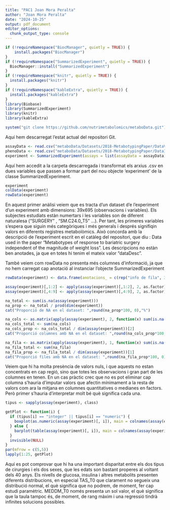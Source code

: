 ```yaml
---
title: "PAC1 Joan Mora Peralta"
author: "Joan Mora Peralta"
date: "2024-10-25"
output: pdf_document
editor_options: 
  chunk_output_type: console
---
```



```r
if (!requireNamespace("BiocManager", quietly = TRUE)) {
    install.packages("BiocManager")
}
if (!requireNamespace("SummarizedExperiment", quietly = TRUE)) {
  BiocManager::install("SummarizedExperiment")
}
if (!requireNamespace("knitr", quietly = TRUE)) {
  install.packages("knitr")
}
if (!requireNamespace("kableExtra", quietly = TRUE)) {
  install.packages("kableExtra")
}
library(Biobase)
library(SummarizedExperiment)
library(knitr)
library(kableExtra)
```

```r
system("git clone https://github.com/nutrimetabolomics/metaboData.git")
```

Aquí hem descarregat l'estat actual del repositori Git.

```r
assayData <- read.csv("metaboData/Datasets/2018-MetabotypingPaper/DataValues_S013.csv", header=TRUE, sep = ",", row.names = 1, stringsAsFactors = TRUE)
phenoData <- read.csv("metaboData/Datasets/2018-MetabotypingPaper/DataInfo_S013.csv", header=TRUE, sep = ",", row.names = 1, stringsAsFactors = TRUE)
experiment <- SummarizedExperiment(assays = list(assayData = assayData), colData = phenoData)
```

Aquí hem accedit a la carpeta descarregada i transformat els arxius .csv en dues variables que passen a formar part del nou objecte 'experiment' de la classe SummarizedExperiment.

```r
experiment
colData(experiment)
rowData(experiment)
```

En aquest primer anàlisi veiem que es tracta d'un dataset d'e l'experiment  d'un experiment amb dimensions: 39x695 (observacions i variables). Els subjectes estudiats estàn numertars i les variables son de diferent naturalesa ("SURGERY" , "SM.C24.0_T5" ...). Per tant, les primeres variables s'espera que siguin més categòriques i més generals i després signifiqin valors en diferents registres metabolòmics. Això concorda amb la descripció de l'experiment escrit en el catàleg del repositori, que diu : Data used in the paper "Metabotypes of response to bariatric surgery independent of the magnitude of weight loss". Les descripcions no estàn ben anotades, ja que en totes hi tenim el mateix valor "dataDesc".

També veiem com rowData no presenta més columnes d'informació, ja que no hem carregat cap anotació al instanciar l'objecte SummarizedExperiment

```r
rowData(experiment) <- data.frame(anotacions_ = c(rep("info de fila", 39)))
```

```r
assay(experiment)[,1:2] <- apply(assay(experiment)[,1:2], 2, as.factor)
assay(experiment)[,4:9] <- apply(assay(experiment)[,4:9], 2, as.factor)
```

```r
na_total <- sum(is.na(assay(experiment)))
na_prop <- na_total / prod(dim(experiment))
cat("Proporció de NA en el dataset: ",round(na_prop*100, 0),"%")

na_cols <- as.matrix(apply(assay(experiment), 2, function(x) sum(is.na(x))>0))
na_cols_total <- sum(na_cols)
na_cols_prop <- na_cols_total / dim(assay(experiment))[2]
cat("Proporció columnes amb NA en el dataset: ",round(na_cols_prop*100, 0),"%")

na_fila <- as.matrix(apply(assay(experiment), 1, function(x) sum(is.na(x))>0))
na_fila_total <- sum(na_fila)
na_fila_prop <- na_fila_total / dim(assay(experiment))[1]
cat("Proporció files amb NA en el dataset: ",round(na_fila_prop*100, 0),"%")

```

Veiem que hi ha molta presència de valors nuls, i que aquests no estan concentrats en cap regió, sino que totes les observacions i gran part de les columnes en tenen. En un cas pràctic crec que no es pot eliminar cap columna s'hauria d'imputar valors que afectin mínimament a la resta de valors com ara la mitjana en columnes quantitatives o medianes en factors. Però primer s'hauria d'interpretar molt bé què significa cada una.

```r
tipus <- sapply(assay(experiment), class)

getPlot <- function(i) {
  if (tipus[i] == "integer" || tipus[i] == "numeric") {
    boxplot(as.numeric(assay(experiment)[, i]), main = colnames(assay(experiment))[i])
  } else {
    barplot(table(assay(experiment)[, i]), main = colnames(assay(experiment))[i])
  }
  invisible(NULL)
}
par(mfrow = c(5,5))
lapply(1:25, getPlot)
```

Aquí es pot comprovar que hi ha una important disparitat entre els dos tipus de cirurgies i els dos sexes, que les edats son bastant properes al voltant dels 40 anys. Els nivells de glucosa, insulina i altres metabolits presenten diferents distribucions, en especial TAS_T0 que clarament no segueix una distribució normal, el què significa que no podrem, de moment, fer cap estudi paramètric. MEDDM_T0 només presenta un sol valor, el què significa que la taula tampoc és, de moment, de rang màxim i una regressió tindrà infinites solucions possibles.

```r

```
